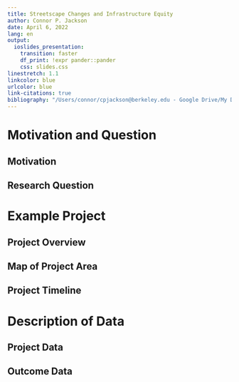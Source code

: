 ```yaml
---
title: Streetscape Changes and Infrastructure Equity
author: Connor P. Jackson
date: April 6, 2022
lang: en
output:
  ioslides_presentation:
    transition: faster
    df_print: !expr pander::pander
    css: slides.css
linestretch: 1.1
linkcolor: blue
urlcolor: blue
link-citations: true
bibliography: "/Users/connor/cpjackson@berkeley.edu - Google Drive/My Drive/CitationManagement/library.bib"
---
```


# Motivation and Question

## Motivation



## Research Question



# Example Project

## Project Overview


## Map of Project Area


## Project Timeline


# Description of Data

## Project Data



## Outcome Data





